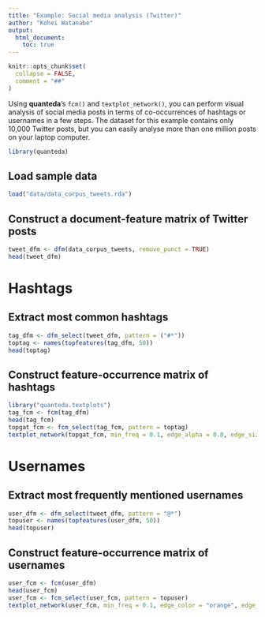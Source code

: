 ```yaml
---
title: "Example: Social media analysis (Twitter)"
author: "Kohei Watanabe"
output: 
  html_document:
    toc: true
---
```


```r
knitr::opts_chunk$set(
  collapse = FALSE,
  comment = "##"
)
```

Using **quanteda**'s `fcm()` and `textplot_network()`, you can perform visual analysis of social media posts in terms of co-occurrences of hashtags or usernames in a few steps. The dataset for this example contains only 10,000 Twitter posts, but you can easily analyse more than one million posts on your laptop computer.

```r
library(quanteda)
```

## Load sample data
```r
load("data/data_corpus_tweets.rda")
```

## Construct a document-feature matrix of Twitter posts
```r
tweet_dfm <- dfm(data_corpus_tweets, remove_punct = TRUE)
head(tweet_dfm)
```

# Hashtags

## Extract most common hashtags
```r
tag_dfm <- dfm_select(tweet_dfm, pattern = ("#*"))
toptag <- names(topfeatures(tag_dfm, 50))
head(toptag)
```

## Construct feature-occurrence matrix of hashtags
```r
library("quanteda.textplots")
tag_fcm <- fcm(tag_dfm)
head(tag_fcm)
topgat_fcm <- fcm_select(tag_fcm, pattern = toptag)
textplot_network(topgat_fcm, min_freq = 0.1, edge_alpha = 0.8, edge_size = 5)
```

# Usernames

## Extract most frequently mentioned usernames 
```r
user_dfm <- dfm_select(tweet_dfm, pattern = "@*")
topuser <- names(topfeatures(user_dfm, 50))
head(topuser)
```

## Construct feature-occurrence matrix of usernames
```r
user_fcm <- fcm(user_dfm)
head(user_fcm)
user_fcm <- fcm_select(user_fcm, pattern = topuser)
textplot_network(user_fcm, min_freq = 0.1, edge_color = "orange", edge_alpha = 0.8, edge_size = 5)
```


